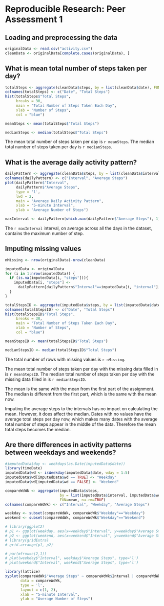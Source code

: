 # Reproducible Research: Peer Assessment 1


## Loading and preprocessing the data
```r
originalData <- read.csv("activity.csv")
cleanData <- originalData[complete.cases(originalData), ]
```


## What is mean total number of steps taken per day?
```r
totalSteps <- aggregate(cleanData$steps, by = list(cleanData$date), FUN=sum, na.rm=TRUE)
colnames(totalSteps) <- c("Date", "Total Steps")
hist(totalSteps$"Total Steps", 
     breaks = 30, 
     main = "Total Number of Steps Taken Each Day", 
     xlab = "Number of Steps", 
     col = "blue")

meanSteps <- mean(totalSteps$"Total Steps")

medianSteps <- median(totalSteps$"Total Steps")
```

The mean total number of steps taken per day is `r meanSteps`.
The median total number of steps taken per day is `r medianSteps`.


## What is the average daily activity pattern?
```r
dailyPattern <- aggregate(cleanData$steps, by = list(cleanData$interval), FUN=mean, na.rm=TRUE)
colnames(dailyPattern) <- c("Interval", "Average Steps")
plot(dailyPattern$"Interval", 
     dailyPattern$"Average Steps", 
     type = 'l', 
     lwd = 2, 
     main = "Average Daily Activity Pattern", 
     xlab = "5-minute Interval", 
     ylab = "Average Number of Steps")

maxInterval <- dailyPattern[which.max(dailyPattern$"Average Steps"), 1]
```

The `r maxInterval` interval, on average across all the days in the dataset, contains the maximum number of step.


## Imputing missing values
```r
nMissing <- nrow(originalData)-nrow(cleanData)

imputedData <- originalData
for (i in 1:nrow(imputedData)) {
  if (is.na(imputedData[i, "steps"])){
    imputedData[i, "steps"] <- 
      dailyPattern[dailyPattern$"Interval"==imputedData[i, "interval"], "Average Steps"]
  }
}

totalStepsID <- aggregate(imputedData$steps, by = list(imputedData$date), FUN=sum, na.rm=TRUE)
colnames(totalStepsID) <- c("Date", "Total Steps")
hist(totalStepsID$"Total Steps", 
     breaks = 30, 
     main = "Total Number of Steps Taken Each Day", 
     xlab = "Number of Steps", 
     col = "blue")

meanStepsID <- mean(totalStepsID$"Total Steps")

medianStepsID <- median(totalStepsID$"Total Steps")
```

The total number of rows with missing values is `r nMissing`.

The mean total number of steps taken per day with the missing data filled in is `r meanStepsID`.
The median total number of steps taken per day with the missing data filled in is `r medianStepsID`.

The mean is the same with the mean from the first part of the assignment. The median is different from the first part, which is the same with the mean now.

Imputing the average steps to the intervals has no impact on calculating the mean. However, it does affect the median. Dates with no values have the average total steps per day now, which makes many dates with the average total number of steps appear in the middle of the data. Therefore the mean total steps becomes the median.


## Are there differences in activity patterns between weekdays and weekends?
```r
#imputedData$day <- weekdays(as.Date(imputedData$date))
library(timeDate)
imputedData$wd <- isWeekday(imputedData$date, wday = 1:5)
imputedData$wd[imputedData$wd == TRUE] <- "Weekday"
imputedData$wd[imputedData$wd == FALSE] <- "Weekend"

compareWdWk <- aggregate(imputedData$steps, 
                         by = list(imputedData$interval, imputedData$wd), 
                         FUN=mean, na.rm=TRUE)
colnames(compareWdWk) <- c("Interval", "Weekday", "Average Steps")

weekday <- subset(compareWdWk, compareWdWk$"Weekday"=="Weekday")
weekend <- subset(compareWdWk, compareWdWk$"Weekday"=="Weekend")

# library(ggplot2)
# p1 <- ggplot(weekday, aes(x=weekday$"Interval", y=weekday$"Average Steps")) + geom_line()
# p2 <- ggplot(weekend, aes(x=weekend$"Interval", y=weekend$"Average Steps")) + geom_line()
# library(gridExtra)
# grid.arrange(p1, p2)

# par(mfrow=c(2,1))
# plot(weekday$"Interval", weekday$"Average Steps", type='l')
# plot(weekend$"Interval", weekend$"Average Steps", type='l')

library(lattice)
xyplot(compareWdWk$"Average Steps" ~ compareWdWk$Interval | compareWdWk$Weekday, 
       data = compareWdWk, 
       type = 'l', 
       layout = c(1, 2), 
       xlab = "5-minute Interval", 
       ylab = "Average Number of Steps")

```





